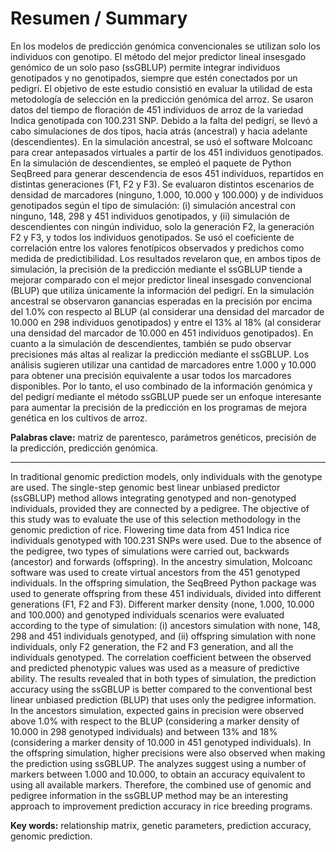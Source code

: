 
<!-- Para renderizar: bookdown::render_book("index.Rmd", "bookdown::pdf_book") -->

# Resumen / Summary

\noindent 
En los modelos de predicción genómica convencionales se utilizan solo los individuos con genotipo. El método del mejor predictor lineal insesgado genómico de un solo paso (ssGBLUP) permite integrar individuos genotipados y no genotipados, siempre que estén conectados por un pedigrí. El objetivo de este estudio consistió en evaluar la utilidad de esta metodología de selección en la predicción genómica del arroz. Se usaron datos del tiempo de floración de 451 individuos de arroz de la variedad Indica genotipada con 100.231 SNP. Debido a la falta del pedigrí, se llevó a cabo simulaciones de dos tipos, hacia atrás (ancestral) y hacia adelante (descendientes). En la simulación ancestral, se usó el software Molcoanc para crear antepasados virtuales a partir de los 451 individuos genotipados. En la simulación de descendientes, se empleó el paquete de Python SeqBreed para generar descendencia de esos 451 individuos, repartidos en distintas generaciones (F1, F2 y F3). Se evaluaron distintos escenarios de densidad de marcadores (ninguno, 1.000, 10.000 y 100.000) y de individuos genotipados según el tipo de simulación: (i) simulación ancestral con ninguno, 148, 298 y 451 individuos genotipados, y (ii) simulación de descendientes con ningún individuo, solo la generación F2, la generación F2 y F3, y todos los individuos genotipados. Se usó el coeficiente de correlación entre los valores fenotípicos observados y predichos como medida de predictibilidad. Los resultados revelaron que, en ambos tipos de simulación, la precisión de la predicción mediante el ssGBLUP tiende a mejorar comparado con el mejor predictor lineal insesgado convencional (BLUP) que utiliza únicamente la información del pedigrí. En la simulación ancestral se observaron ganancias esperadas en la precisión por encima del 1.0% con respecto al BLUP (al considerar una densidad del marcador de 10.000 en 298 individuos genotipados) y entre el 13% al 18% (al considerar una densidad del marcador de 10.000 en 451 individuos genotipados). En cuanto a la simulación de descendientes, también se pudo observar precisiones más altas al realizar la predicción mediante el ssGBLUP. Los análisis sugieren utilizar una cantidad de marcadores entre 1.000 y 10.000 para obtener una precisión equivalente a usar todos los marcadores disponibles. Por lo tanto, el uso combinado de la información genómica y del pedigrí mediante el método ssGBLUP puede ser un enfoque interesante para aumentar la precisión de la predicción en los programas de mejora genética en los cultivos de arroz.

\hspace*{1em}
\noindent 
__Palabras clave:__ matriz de parentesco, parámetros genéticos, precisión de la predicción, predicción genómica.

---

\noindent 
In traditional genomic prediction models, only individuals with the genotype are used. The single-step genomic best linear unbiased predictor (ssGBLUP) method allows integrating genotyped and non-genotyped individuals, provided they are connected by a pedigree. The objective of this study was to evaluate the use of this selection methodology in the genomic prediction of rice. Flowering time data from 451 Indica rice individuals genotyped with 100.231 SNPs were used. Due to the absence of the pedigree, two types of simulations were carried out, backwards (ancestor) and forwards (offspring). In the ancestry simulation, Molcoanc software was used to create virtual ancestors from the 451 genotyped individuals. In the offspring simulation, the SeqBreed Python package was used to generate offspring from these 451 individuals, divided into different generations (F1, F2 and F3). Different marker density (none, 1.000, 10.000 and 100.000) and genotyped individuals scenarios were evaluated according to the type of simulation: (i) ancestors simulation with none, 148, 298 and 451 individuals genotyped, and (ii) offspring simulation with none individuals, only F2 generation, the F2 and F3 generation, and all the individuals genotyped. The correlation coefficient between the observed and predicted phenotypic values was used as a measure of predictive ability. The results revealed that in both types of simulation, the prediction accuracy using the ssGBLUP is better compared to the conventional best linear unbiased prediction (BLUP) that uses only the pedigree information. In the ancestors simulation, expected gains in precision were observed above 1.0% with respect to the BLUP (considering a marker density of 10.000 in 298 genotyped individuals) and between 13% and 18% (considering a marker density of 10.000 in 451 genotyped individuals). In the offspring simulation, higher precisions were also observed when making the prediction using ssGBLUP. The analyzes suggest using a number of markers between 1.000 and 10.000, to obtain an accuracy equivalent to using all available markers. Therefore, the combined use of genomic and pedigree information in the ssGBLUP method may be an interesting approach to improvement prediction accuracy in rice breeding programs.

\hspace*{1em}
\noindent 
__Key words:__ relationship matrix, genetic parameters, prediction accuracy, genomic prediction.

\newpage
